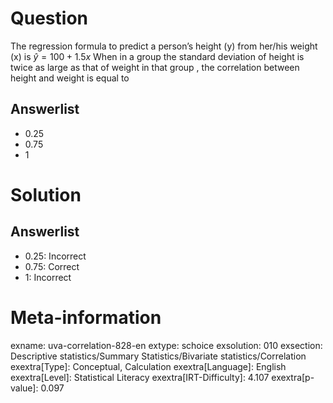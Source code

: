 Question
========

The regression formula to predict a person's height (y) from her/his weight (x) is $\hat{y}=100+1.5x$ 
When in a group the standard deviation of height is twice as large as that of weight in that group , the correlation between height and weight is equal to

Answerlist
----------

* 0.25
* 0.75
* 1

Solution
========

Answerlist
----------

* 0.25: Incorrect
* 0.75: Correct
* 1: Incorrect

Meta-information
================
exname: uva-correlation-828-en
extype: schoice
exsolution: 010
exsection: Descriptive statistics/Summary Statistics/Bivariate statistics/Correlation
exextra[Type]: Conceptual, Calculation
exextra[Language]: English
exextra[Level]: Statistical Literacy
exextra[IRT-Difficulty]: 4.107
exextra[p-value]: 0.097
